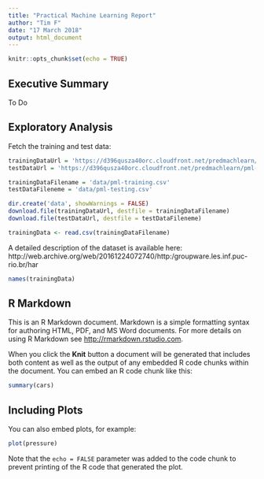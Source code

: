 ```yaml
---
title: "Practical Machine Learning Report"
author: "Tim F"
date: "17 March 2018"
output: html_document
---
```


```r
knitr::opts_chunk$set(echo = TRUE)
```

## Executive Summary
To Do

## Exploratory Analysis

Fetch the training and test data:

```r
trainingDataUrl = 'https://d396qusza40orc.cloudfront.net/predmachlearn/pml-training.csv'
testDataUrl = 'https://d396qusza40orc.cloudfront.net/predmachlearn/pml-testing.csv'

trainingDataFilename = 'data/pml-training.csv'
testDataFileneme = 'data/pml-testing.csv'

dir.create('data', showWarnings = FALSE)
download.file(trainingDataUrl, destfile = trainingDataFilename)
download.file(testDataUrl, destfile = testDataFileneme)

trainingData <- read.csv(trainingDataFilename)
```

A detailed description of the dataset is available here:
http://web.archive.org/web/20161224072740/http:/groupware.les.inf.puc-rio.br/har


```r
names(trainingData)
```

## R Markdown

This is an R Markdown document. Markdown is a simple formatting syntax for authoring HTML, PDF, and MS Word documents. For more details on using R Markdown see <http://rmarkdown.rstudio.com>.

When you click the **Knit** button a document will be generated that includes both content as well as the output of any embedded R code chunks within the document. You can embed an R code chunk like this:

```r
summary(cars)
```

## Including Plots

You can also embed plots, for example:

```r
plot(pressure)
```

Note that the `echo = FALSE` parameter was added to the code chunk to prevent printing of the R code that generated the plot.
